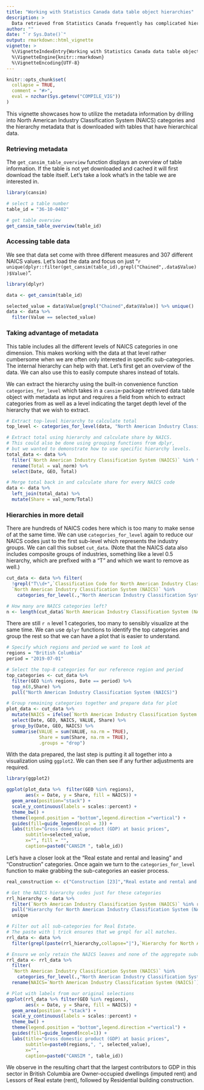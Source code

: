 ```yaml
---
title: "Working with Statistics Canada data table object hierarchies"
description: >
  Data retrieved from Statistics Canada frequently has complicated hierarchical structures. The cansim provides convenience tools to make it easier to work with these structures. 
author: ""
date: "`r Sys.Date()`"
output: rmarkdown::html_vignette
vignette: >
  %\VignetteIndexEntry{Working with Statistics Canada data table object hierarchies}
  %\VignetteEngine{knitr::rmarkdown}
  %\VignetteEncoding{UTF-8}
---
```

```r
knitr::opts_chunk$set(
  collapse = TRUE,
  comment = "#>",
  eval = nzchar(Sys.getenv("COMPILE_VIG"))
)
```
This vignette showcases how to utilize the metadata information by drilling into North American Industry Classification System (NAICS) categories and the hierarchy metadata that is downloaded with tables that have hierarchical data. 

### Retrieving metadata

The `get_cansim_table_overview` function displays an overview of table information. If the table is not yet downloaded and cached it will first download the table itself. Let's take a look what's in the table we are interested in.
```r
library(cansim)

# select a table number
table_id = "36-10-0402"

# get table overview
get_cansim_table_overview(table_id)
```

### Accessing table data
We see that data set come with three different measures and 307 different NAICS values. Let's load the data and focus on just "`r unique(dplyr::filter(get_cansim(table_id),grepl("Chained",.data$Value))$Value)`". 
```r
library(dplyr)

data <- get_cansim(table_id) 

selected_value = data$Value[grepl("Chained",data$Value)] %>% unique()
data <- data %>% 
  filter(Value == selected_value)
```


### Taking advantage of metadata

This table includes all the different levels of NAICS categories in one dimension. This makes working with the data at that level rather cumbersome when we are often only interested in specific sub-categories. The internal hierarchy can help with that. Let's first get an overview of the data. We can also use this to easily compute shares instead of totals.

We can extract the hierarchy using the built-in convenience function `categories_for_level` which takes in a `cansim`-package retrieved data table object with metadata as input and requires a field from which to extract categories from as well as a level indicating the target depth level of the hierarchy that we wish to extract. 
```r
# Extract top-level hierarchy to calculate total
top_level <- categories_for_level(data, "North American Industry Classification System (NAICS)",0)

# Extract total using hierarchy and calculate share by NAICS. 
# This could also be done using grouping functions from dplyr, 
# but we wanted to demonstrate how to use specific hierarchy levels. 
total_data <- data %>% 
  filter(`North American Industry Classification System (NAICS)` %in% top_level) %>% 
  rename(Total = val_norm) %>% 
  select(Date, GEO, Total)

# Merge total back in and calculate share for every NAICS code
data <- data %>% 
  left_join(total_data) %>% 
  mutate(Share = val_norm/Total)
```

### Hierarchies in more detail 

There are hundreds of NAICS codes here which is too many to make sense of at the same time. We can use `categories_for_level` again to reduce our NAICS codes just to the first sub-level which represents the industry groups. We can call this subset `cut_data`. (Note that the NAICS data also includes composite groups of industries, something like a level 0.5 hierarchy, which are prefixed with a "T" and which we want to remove as well.)
```r
cut_data <- data %>% filter(
  !grepl("T\\d+",`Classification Code for North American Industry Classification System (NAICS)`),
  `North American Industry Classification System (NAICS)` %in% 
    categories_for_level(.,"North American Industry Classification System (NAICS)",1))

# How many are NAICS categories left? 
n <- length(cut_data$`North American Industry Classification System (NAICS)` %>% unique)
```
There are still `r n` level 1 categories, too many to sensibly visualize at the same time. We can use `dplyr` functions to identify the top categories and group the rest so that we can have a plot that is easier to understand. 
```r
# Specify which regions and period we want to look at 
regions = "British Columbia"
period = "2019-07-01"

# Select the top-8 categories for our reference region and period
top_categories <- cut_data %>% 
  filter(GEO %in% regions, Date == period) %>% 
  top_n(8,Share) %>% 
  pull("North American Industry Classification System (NAICS)")

# Group remaining categories together and prepare data for plot
plot_data <- cut_data %>% 
  mutate(NAICS = ifelse(`North American Industry Classification System (NAICS)` %in% top_categories,`North American Industry Classification System (NAICS)`,"Rest")) %>%
  select(Date, GEO, NAICS, VALUE, Share) %>%
  group_by(Date, GEO, NAICS) %>%
  summarise(VALUE = sum(VALUE, na.rm = TRUE),
            Share = sum(Share, na.rm = TRUE),
            .groups = "drop") 
```
With the data prepared, the last step is putting it all together into a visualization using `ggplot2`. We can then see if any further adjustments are required. 
```r
library(ggplot2)

ggplot(plot_data %>%  filter(GEO %in% regions), 
       aes(x = Date, y = Share, fill = NAICS)) +
  geom_area(position="stack") +
  scale_y_continuous(labels = scales::percent) +
  theme_bw() +
  theme(legend.position = "bottom",legend.direction ="vertical") +
  guides(fill=guide_legend(ncol = 3)) +
  labs(title="Gross domestic product (GDP) at basic prices",
       subtitle=selected_value,
       x="", fill = "", 
       caption=paste0("CANSIM ", table_id))

```
Let's have a closer look at the "Real estate and rental and leasing" and "Construction" categories. Once again we turn to the `categories_for_level` function to make grabbing the sub-categories an easier process. 
```r
real_construction <- c("Construction [23]","Real estate and rental and leasing [53]")

# Get the NAICS hierarchy codes just for these categories
rrl_hierarchy <- data %>% 
  filter(`North American Industry Classification System (NAICS)` %in% real_construction) %>% 
  pull("Hierarchy for North American Industry Classification System (NAICS)") %>% 
  unique

# Filter out all sub-categories for Real Estate. 
# The paste with | trick ensures that we grepl for all matches. 
rrl_data <- data %>% 
  filter(grepl(paste(rrl_hierarchy,collapse="|"),`Hierarchy for North American Industry Classification System (NAICS)`))

# Ensure we only retain the NAICS leaves and none of the aggregate subcategories
rrl_data <- rrl_data %>% 
  filter(
  `North American Industry Classification System (NAICS)` %in% 
    categories_for_level(.,"North American Industry Classification System (NAICS)")) %>%
  rename(NAICS=`North American Industry Classification System (NAICS)`)

# Plot with labels from our original selections
ggplot(rrl_data %>% filter(GEO %in% regions),
       aes(x = Date, y = Share, fill = NAICS)) +
  geom_area(position = "stack") +
  scale_y_continuous(labels = scales::percent) +
  theme_bw() +
  theme(legend.position = "bottom",legend.direction ="vertical") +
  guides(fill=guide_legend(ncol=1)) +
  labs(title="Gross domestic product (GDP) at basic prices",
       subtitle=paste0(regions,", ", selected_value),
       x="",
       caption=paste0("CANSIM ", table_id))
```
We observe in the resulting chart that the largest contributors to GDP in this sector in British Columbia are Owner-occupied dwellings (imputed rent) and Lessors of Real estate (rent), followed by Residential building construction. 

